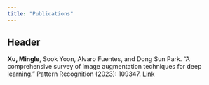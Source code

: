 ```yaml
---
title: "Publications"
---
```


## Header

**Xu, Mingle**, Sook Yoon, Alvaro Fuentes, and Dong Sun Park. "A comprehensive survey of image augmentation techniques for deep learning." Pattern Recognition (2023): 109347. [Link](https://www.sciencedirect.com/science/article/pii/S0031320323000481)